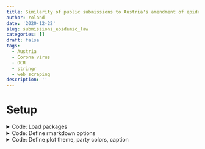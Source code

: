 ```yaml
---
title: Similarity of public submissions to Austria's amendment of epidemic law
author: roland
date: '2020-12-22'
slug: submissions_epidemic_law
categories: []
draft: false
tags:
  - Austria
  - Corona virus
  - OCR
  - stringr
  - web scraping
description: ''
---
```


# Setup

<details closed>

<summary>Code: Load packages</summary>

```r
library(tidyverse)
library(here)
library(extrafont)
loadfonts(device = "win", quiet = T)
library(hrbrthemes)
hrbrthemes::update_geom_font_defaults(
  family = "Roboto Condensed",
  size = 3.5,
  color = "grey50"
)
library(scales)
library(knitr)
library(paletteer)
library(ggtext)
library(glue)
library(pdftools)
library(rvest)
library(janitor)
library(patchwork)
library(svglite)
library(countrycode)
library(tictoc)
library(furrr)
library(gt)
library(reactable)
plan(multisession, workers = 3)

```

</details>

<details closed>

<summary>Code: Define rmarkdown options</summary>

```r
knit_hooks$set(wrap = function(before, options, envir) {
  if (before) {
    paste0("<", options$wrap, ">")
  } else {
    paste0("</", options$wrap, ">")
  }
})

knitr::opts_chunk$set(
 	fig.align = "left",
	message = FALSE,
	warning = FALSE,
 	dev = "svglite",
#	dev.args = list(type = "CairoPNG"),
	dpi = 300,
 	out.width = "100%"
)
options(width = 180, dplyr.width = 150)
```

</details>

<details closed>

<summary>Code: Define plot theme, party colors, caption</summary>

```r

plot_bg_color <- readr::read_file(file=here::here("themes", "hugo-theme-basic", "static", "css",
                                                  "style.css")) %>% 
  str_extract(., regex("(?<=background-color:).*?(?=;)")) %>% str_trim()


theme_post <- function() {
  hrbrthemes::theme_ipsum_rc() +
    theme(
      plot.background = element_rect(fill = plot_bg_color, color=NA),
      panel.background = element_rect(fill = plot_bg_color, color=NA),
      #panel.border = element_rect(colour = plot_bg_color, fill=NA),
      #plot.border = element_rect(colour = plot_bg_color, fill=NA),
      plot.margin = margin(l = 0, 
                           t = 0.25,
                           unit = "cm"),
      plot.title = element_markdown(
        color = "grey20",
        face = "bold",
        margin = margin(l = 0, unit = "cm"),
        size = 13
      ),
      plot.title.position = "plot",
      plot.subtitle = element_text(
        color = "grey50",
        margin = margin(t = 0.2, b = 0.3, unit = "cm"),
        size = 11
      ),
      plot.caption = element_text(
        color = "grey50",
        size = 8,
        hjust = c(0)
      ),
      plot.caption.position = "panel",
      axis.title.x = element_text(
        angle = 0,
        color = "grey50",
        hjust = 1
      ),
      axis.text.x = element_text(
        size = 9,
        color = "grey50"
      ),
      axis.title.y = element_blank(),
      axis.text.y = element_text(
        size = 9,
        color = "grey50"
      ),
      panel.grid.minor.x = element_blank(),
      panel.grid.major.x = element_blank(),
      panel.grid.minor.y = element_blank(),
      panel.spacing = unit(0.25, "cm"),
      panel.spacing.y = unit(0.25, "cm"),
      strip.text = element_text(
        angle = 0,
        size = 9,
        vjust = 1,
        face = "bold"
      ),
      legend.title = element_text(
        color = "grey30",
        face = "bold",
        vjust = 1,
        size = 7
      ),
      legend.text = element_text(
        size = 7,
        color = "grey30"
      ),
      legend.justification = "left",
      legend.box = "horizontal", # arrangement of multiple legends
      legend.direction = "vertical",
      legend.margin = margin(l = 0, t = 0, unit = "cm"),
      legend.spacing.y = unit(0.07, units = "cm"),
      legend.text.align = 0,
      legend.box.just = "top",
      legend.key.height = unit(0.2, "line"),
      legend.key.width = unit(0.5, "line"),
      text = element_text(size = 5)
    )
}

data_date <- format(Sys.Date(), "%d %b %Y")

```

# Context

Austria's government tabled about three months ago an amendment to the country's epidemic law. The amendment was largely a reaction to the shortcomings of the law dating from 1950 when confronted with the current Covid crisis as well as a recent ruling of Austria's Constitutional Court which declared several measures passed by the government as violating the constitution. Hence, the government proposed the amendment.

While there would be a lot to say about the latent tension between civic rights and a state's obligation to curtail an epidemic or the thin line between legitimate restrictions and excessive infringements, this post will deal with the public submissions to the government's amendment bill. In short and crude terms, the legislative process in Austria provides the opportunity for citizens, NGOs, expert bodies etc to file submissions in which they can raise their concerns as to the (draft) version of the bill before it will be debated in parliament. So, at least in theory, it's an avenue for the government to solicit input from the public at large.

What caught my eye, or better my ears, was a related radio news report which mentioned something along the lines that the submissions to the amendment reached a) a record number and b) that a considerable number of submissions were similar in their wording.

I guess the former is indicative for the fundamental issues which the amendment touches and the overall somewhat 'edgy', not to say polarized atmosphere when it comes to Corona. The latter point, though, the similarity of submissions' wording, puzzled me a bit. What the similarity of the wording effectively means is the use of some kind of template by those filing a submission. In this regard, the news report mentioned that there have been some pertaining calls on social media channels to oppose the bill, possibly also including the provision of a template text.

It was this context which made me curious about the extent of the matter. At least curious enough to have an 'empirical' look at it with R.

So I went to the a) parliament's website which provides a record of received submissions, b) extracted the weblinks to all those submissions of which the text is public, c) download the pertaining pdfs, d) extracted their content, and e) finally checked for their similarity. As for the last point, I can gladly report that I learned something here and my approach changed a bit as I moved along. Hence, the blog post somewhat mirrors this process.

```r
submission_pattern <- "Tür und Tor"
```

When it comes to similarity, my first attempt was to simply look at the the recurrence of a distinct phrase which I repeatedly noticed while randomly glancing through some of the submissions. The formulation is *`r submission_pattern`* which means something like '(to open) the (flood)gates'. I guess it's safe to assume that those submissions articulated severe misgivings about the amendment.

As I'll show below, while this approach is already somewhat informative since it reveals a pervasive use of a rather distinct phrase and hence points towards the use of text template, it is rather inductive and likely to suffer from omissions of other, possibly even more re-current phrases. Furthermore, simply looking at one distinct phrase is likely to be a rather 'fragile' indicator. Only a minor, effectively non-substantive modification of the wording would result in missing out on similar submissions.

To make a long story short, this issue introduced me to the world of quantitative text analysis as provided by the powerful `quanteda` package. Admittedly, I am only starting to scratch the surface here, but hopefully deep enough to legitimately include it in this post. So, enough of context and waffling. In media R(es).

# Get data

## Links to submission subpages

The list of submissions filed for the amendment is provided [here](https://www.parlament.gv.at/PAKT/VHG/XXVII/ME/ME_00055/index.shtml#tab-Stellungnahmen){target="_blank"} at the Parliament's website. To extract the links to the sub-pages which include the links to individual texts, I make us of the provided RSS feed. From there I extract the relevant elements and combine them to one dataframe containing the name of the person/institution filing a submission, the submission's date, and the link to the sub-page.

<details open>

<summary>Code: get links to submission sub-pages</summary>

```r
link_rss_all_submissions <- "https://www.parlament.gv.at/PAKT/VHG/XXVII/ME/ME_00055/filter.psp?view=RSS&jsMode=&xdocumentUri=&filterJq=&view=&GP=XXVII&ITYP=ME&INR=55&SUCH=&listeId=142&FBEZ=FP_142"

data <- xml2::read_xml(link_rss_all_submissions)

#get link to subpages with link to submissions
df_submission_pages_link <- data %>% 
  xml2::xml_find_all("//link") %>% 
  html_text() %>% 
  enframe(., 
          name="id",
          value="link_single_submission_page") %>% 
  mutate(link_single_submission_page=str_squish(link_single_submission_page)) %>% 
  filter(id>2) #removes first two rows which don't include data on submissions

#get title
df_submission_pages_name <- data %>% 
  xml2::xml_find_all("//title") %>% 
  html_text() %>% 
  enframe(., 
          name="id",
          value="title") %>% 
  mutate(name=str_extract(title, regex("(?<=\\>).*(?=\\<)"))) %>% 
  filter(id>2) %>% 
  select(-title)

#get publication date
df_submission_pages_pub_date <- data %>% 
  xml2::xml_find_all("//pubDate") %>% 
  html_text() %>% 
  enframe(., 
          name="id",
          value="date") %>% 
  mutate(date=date %>% str_squish() %>% lubridate::dmy_hms(., tz="Europe/Vienna"))

#combine to one dataframe
df_submission <- bind_cols(
  df_submission_pages_name,
  df_submission_pages_pub_date,
  df_submission_pages_link,
  ) %>% 
  select(-contains("id"))
```

</details>

```r
readr::write_excel_csv2(df_submission, path=here::here("blog_data", "epidemic_law_submissions", "df_submission_rss.csv"))
```

```r
df_submission <- readr::read_csv2(file=here::here("blog_data", "epidemic_law_submissions", "df_submission_rss.csv"))

```

As it turns out, there were `r nrow(df_submission) %>% scales::comma()` submissions to the amendment in total.

```r
reactable(df_submission, 
          defaultPageSize = 4, 
          columns = list(
            link_single_submission_page = colDef(
              cell = function(value) {
                url <- value
                htmltools::tags$a(href = url, 
                                  target = "_blank", 
                                  value)
                },
              width = 150,
              html=TRUE
              )),
          filterable = TRUE,
          bordered=TRUE,
          compact = TRUE,
          style = list(fontSize = "10px"),
          theme = reactableTheme(
            backgroundColor = "#f0eff0",
                filterInputStyle = list(
                  color="green",
                  backgroundColor = "#f0eff0")))
```

Notice that there are several submissions which state 'Keine öffentliche Stellungnahme' (no public statement) as a name. Hence, we will not be able to analyse the text of all submissions, but only of those which are made public. How many are there? Let's see:

<details closed>

<summary>Code: identify public and non-public submissions</summary>

```r
df_submission <- df_submission %>% 
  mutate(public=case_when(str_detect(name, regex("Keine öffentliche Stellungnahme",
                                                 ignore_case = T)) ~ "not public",
                          TRUE ~ as.character("public")))

table(df_submission$public)
```

</details>

```r
table(df_submission$public)
```

Out of `r nrow(df_submission) %>% scales::comma()` submissions, the text of `r df_submission %>% filter(public=="public") %>% nrow() %>% scales::comma()` is publicly available (no idea why some are published and others not, probably it's up to the submitter to decide). While the high number of non-public submissions is obviously quite a caveat for the further analysis, we still have the text of more than 50 % of all submissions to look into.

## Links to pdfs

Now let's use the links to the submissions' sub-pages and search in each sub-page for a link which leads to the actual pdf document of the submission. By using the browser's developer tools (F12 key), we can see the html code behind the page. Clicking on the link of one submission reveals that the link contains the word 'imfname'. I use this string to identify the links to the submissions' pdfs and neglect all other links and pdfs which are also on the site.

![](/post/2020-09-25-submissions-epidemic-law_files/identify_link.gif)

To do so, below the function which is applied to all (!) links leading to the sub-pages with the individual submissions. It reads the html code, extracts the links (href), converts the results into a dataframe, and subsequently filters out the links which include 'imfname'. I then complement the extracted link with the missing part of the web address (www.parlament....). Since there are several submission (sub-pages) which state that the text is not public, and don't include a link to a pdf, I insert in these cases a 'missing' instead of the link. To accelerate the process I apply the function in parallel by using \`furrr::future\_map\`\`.

<details open>

<summary>Code: read html of sub-pages, extract pdf-link</summary>

```r
# function to identify pdf link
fn_get_doc_links <- function(x){ 
  
  link_doc <- x %>% 
  read_html() %>% 
  html_nodes("a") %>% 
  html_attr("href") %>% 
  enframe(name=NULL,
          value="link_part") %>% 
  filter(str_detect(link_part, "imfname")) %>% 
  mutate(link_doc=paste0("https://www.parlament.gv.at", link_part)) %>% 
        pull(link_doc)
  ifelse(length(link_doc)>0, link_doc, "missing")
  
} 

#apply function to all links
df_submission <- df_submission %>% 
  mutate(link_doc=future_map_chr(link_single_submission_page, 
                          possibly(fn_get_doc_links,
                                   otherwise="missing"),
                            .progress = T))
```

</details>

```r
#check
df_submission %>% 
  filter(link_doc=="missing" & public=="public") %>% 
  nrow()
#0 = ok; only links to non-public submissions are missing;

#readr::write_excel_csv2(df_submission, path=here::here("data", "df_submission.csv"))
```

## Download submissions

Now with all pdf links available we can start to download them. To do so, I use the `walk2` function of the `purrr` package. Note that I also use `magrittr`'s `%$%`operator to expose/pipe into the the `walk2` function.

```r
# load saved links to pdf_files
df_submission <- readr::read_csv2(file=here::here("blog_data", "epidemic_law_submissions", "df_submission.csv"))
```

<details open>

<summary>Code: download files</summary>

```r
#define pdf's file name and download destination
df_submission<- df_submission %>% 
  mutate(file_name=str_extract(link_doc, regex("\\d+.pdf"))) %>% 
  mutate(pdf_destination=glue::glue("{here::here('blog_data','epidemic_law_submissions','pdf_files')}/{file_name}") %>% 
           as.character() %>% 
           str_trim(., side=c("both")))

#download
df_submission %>% 
  filter(link_doc!="missing") %$% #exposes names
  walk2(
    link_doc,
    pdf_destination,
    download.file, 
    mode = "wb")
```

</details>

After the steps above we now have the all the available submission files at our disposal. Finally time to start working on the actual texts.

## Extract text from pdfs

When it comes to extracting text by means of OCR, `pdftools` by Jeroen Ooms is the package of choice. In preparation, we need to get the German language data. Extracting text from pdfs can be quite a time consuming matter. Going through the more than 3700 submissions initially took me more than 7 hours. Reducing the dpi value from 300 to 150 accelerated the procedure quite considerably, down to approx. 60 minutes, and I didn't notice any relevant decrease of the output's quality.

<details open>

<summary>Code: extract text from pdfs</summary>

```r
tesseract::tesseract_download(lang = "deu")
tesseract_info()

df_submission <- df_submission %>% 
   mutate(doc_text=map(pdf_destination, possibly(~pdftools::pdf_ocr_text(.,
                                                                      language = "deu",
                                                                      dpi=150),
                                              otherwise="missing")))
```

</details>

```r
df_submission <- readr::read_rds(file=here::here("blog_data", "epidemic_law_submissions", "df_submission_150.rds"))

```

Let's clean up the imported text, i.e. collapse multi-page submissions into one single string text, remove leading and trailing white space etc.

<details open>

<summary>Code: clean text</summary>

```r
df_submission <- df_submission %>% 
  mutate(date=date %>% 
           str_squish() %>% 
           str_trim() %>% 
           lubridate::dmy_hms()) %>% 
  mutate(doc_text=map_chr(doc_text, paste, collapse=" ")) %>% #collapse multipage docs
  mutate(doc_text=doc_text %>% str_squish() %>% str_trim(., side=c("both"))) %>% 
  mutate(name_first=str_extract(name, regex("(?<=,\\s)[:alpha:]*(?=($|[^:alpha:]|\\s))")), 
         .after="name") 
```

</details>

Let's pause for a moment and take stock: There are `r nrow(df_submission) %>% scales::comma()` submissions, out of which `r df_submission %>% filter(public=="public") %>% nrow() %>% scales::comma()` are public. From the latter we were able to extract `r df_submission %>% filter(doc_text!="missing") %>% nrow() %>% scales::comma()`. Hence, `r df_submission %>% filter(public=="public") %>% nrow() - df_submission %>% filter(doc_text!="missing") %>% nrow()` texts could not be retrieved.

# Analysis

## Identify submissions with key formulation

Now with submissions' texts cleaned etc, let's identify those which contain the formulation which appeared quite frequently when randomly browsing through some of the texts: *`r submission_pattern`*.

<details open>

<summary>Code: identify submission containing key phrase</summary>

```r
submission_pattern <- "Tür und Tor"
```

```r
df_submission <- df_submission %>% 
  mutate(pattern_indicator=stringr::str_detect(doc_text,
                                                regex(pattern=submission_pattern,
                                                      dotall=T,
                                                      ignore_case=T,
                                                      multiline=T))) %>%
  mutate(overall_indicator=case_when(
      public=="not public" ~ "not public",
      pattern_indicator==TRUE ~ str_trunc(submission_pattern, 15),
      TRUE ~ as.character("other"))) %>% 
  mutate(doc_length=nchar(doc_text))
```

</details>

<details closed>

<summary>Code: table with identified texts</summary>

```r
tb_text <- reactable(df_submission %>%
            filter(pattern_indicator==TRUE) %>% 
            select(name, date, doc_text),
          defaultPageSize = 4, 
          filterable = TRUE,
          style = list(fontSize = "10px"),
          columns=list(
            name=colDef(width=100),
            date=colDef(width=100),
            doc_text=colDef(minWidth=200)),
          bordered=TRUE,
          compact = TRUE,
          theme = reactableTheme(
            backgroundColor = "#f0eff0",
                filterInputStyle = list(
                  color="green",backgroundColor = "#f0eff0")
          )
          )

```

</details>

```r
tb_text
```

## Frequency of key formulation

<details closed>

<summary>Code: table</summary>

```r
# table -------------------------------------------------------------------
df_tb_submission_1 <- df_submission %>% 
  group_by(overall_indicator) %>% 
  summarise(n_abs=n()) %>% 
  mutate(n_rel=n_abs/sum(n_abs)) %>% 
  arrange(desc(n_abs)) %>% 
  mutate(indicator_tbl=case_when(overall_indicator=="not public" ~ "Keine öffentliche Stellungnahmen",
                                 overall_indicator==str_trunc(submission_pattern, 15) ~ glue::glue("enthalten Formulierung '{submission_pattern}'") %>% as.character(),
                                 overall_indicator=="other" ~ "andere öffentliche Stellungnahmen"),
         .before=1) %>% 
  select(-overall_indicator)
```

```r
df_tb_submission_2 <- df_submission %>% 
  group_by(overall_indicator) %>% 
  filter(overall_indicator!="not public") %>% 
  summarise(n_abs=n()) %>% 
  mutate(n_rel=n_abs/sum(n_abs)) %>% 
  arrange(desc(n_abs)) %>% 
  mutate(indicator_tbl=case_when(overall_indicator=="not public" ~ "Keine öffentliche Stellungnahmen",
                                 overall_indicator==str_trunc(submission_pattern, 15) ~ glue::glue("enthalten Formulierung '{submission_pattern}'") %>% as.character(),
                                 overall_indicator=="other" ~ "andere öffentliche Stellungnahmen"),
         .before=1) %>% 
  select(-overall_indicator, -n_abs, n_rel_public=n_rel)
```

```r
df_tb_submission <- df_tb_submission_1 %>% 
  left_join(., df_tb_submission_2)
```

```r
tb_submission <- df_tb_submission %>%   
  gt() %>% 
  tab_header(
    title = md("**Stellungnahmen zur Novelle des Epidemiegesetzes**"),
    subtitle = md(glue::glue(md(" Von den {df_tb_submission %>% filter(!str_detect(indicator_tbl, 'Keine')) %>% summarise(n_abs=sum(n_abs)) %>% pull(n_abs) %>% scales::comma()} Stellungnahmen von denen der Text öffentlich ist enthalten rund {df_tb_submission %>% filter(str_detect(indicator_tbl, 'Formulierung')) %>% pull(n_rel_public) %>% scales::percent()} die Formulierung *'{submission_pattern}'*.")))) %>% 
  tab_options(heading.align = "left",
              row_group.font.weight = "bold",
              table.background.color=plot_bg_color) %>% 
   tab_style(
    style = list(
      cell_fill(color = "orange"),
      cell_text(weight = "bold")
      ),
    locations = cells_body(
      columns = vars(n_abs),
      rows = n_abs == 2204) 
    )%>% 
    #  tab_style(
    # style = list(
    #   cell_fill(color = "orange"),
    #   cell_text(weight = "bold")
    #   ),
    # locations = cells_body(
    #   columns = vars(n_rel),
    #   rows = n_rel > 0.32 & n_rel < .34) 
    # )%>% 
       tab_style(
        style = list(
          cell_fill(color = "orange"),
          cell_text(weight = "bold")
        ),
        locations = cells_body(
        columns = vars(n_abs, n_rel, n_rel_public),
        rows = str_detect(indicator_tbl, "Formulierung")) 
    )%>% 
  cols_label(indicator_tbl="Stellungnahme",
             n_abs="Anzahl",
             n_rel="Anteil alle St.",
             n_rel_public="Anteil öff. St.") %>% 
  fmt_missing(columns=vars(n_rel_public), missing_text = "--") %>% 
  fmt_number(columns=vars(n_abs), decimals=0) %>% 
  fmt_percent(columns = vars(n_rel, n_rel_public), decimals = 1) %>% 
  tab_source_note(source_note = md("data: www.parlament.gv.at, 'Ministerialentwurf betreffend Bundesgesetz, mit dem das Epidemiegesetz 1950, das Tuberkulosegesetz und das COVID-19-Maßnahmengesetz geändert werden.'<br>analysis: Roland Schmidt | @zoowalk | https://werk.statt.codes"))

```

</details>

As the table below shows, in `r df_tb_submission %>% filter(str_detect(indicator_tbl, "Formulierung")) %>% pull(n_abs) %>% scales::comma()` submissions the formulation '*`r submission_pattern`*' appears. *This number amounts to `r df_tb_submission %>% filter(str_detect(indicator_tbl, "Formulierung")) %>% pull(n_rel) %>% scales::percent()` of all submissions, and to `r (df_tb_submission %>% filter(str_detect(indicator_tbl, "Formulierung")) %>% pull(n_abs)/(df_tb_submission %>% filter(str_detect(indicator_tbl, "Formulierung")) %>% pull(n_abs)+df_tb_submission %>% filter(str_detect(indicator_tbl, "andere")) %>% pull(n_abs))) %>% scales::percent()` of all submissions for which we can access the text.* I think that's quite remarkable in the sense that it is suggest for quite pervasive use of a submission template.

```r
tb_submission

```

## Distribution of length

Let's approach the similarity of submissions from another angle now: The length of the text. The graph below shows the distribution of submissions' length in terms of number of characters. One density curve shows the distribution for submissions which include the key phrase '`r str_trunc(submission_pattern, 20)`', the other one shows the distribution of those which don't include it (and for which the text is available).

<details closed>

<summary>Code: distribution of length</summary>

```r

# distribution of length --------------------------------------------------

my_caption <- glue::glue("data: www.parlament.gv.at; Stellungnahmen zum Ministerialentwurf betreffend Bundesgesetz, mit dem das Epidemiegesetz 1950, das Tuberkulosegesetz \nund das COVID-19-Maßnahmengesetz geändert werden.\nanalysis: Roland Schmidt | @zoowalk | https://werk.statt.codes")

pl_length <- df_submission %>% 
  filter(public!="not public") %>%
  filter(doc_length<1000) %>% #remove outliers
  ggplot(., aes(y=pattern_indicator,
             x=doc_length,
             fill=pattern_indicator,
             color=pattern_indicator)
         )+
  labs(title=paste("BEGUTACHTUNGSVERFAHREN EPIDEMIEGESETZ-NOVELLE:<br>","Verteilung der Länge von Stellungnahmen mit u. ohne Formulierung ","'",str_trunc(submission_pattern, 20),"'"),
       subtitle="Zur besseren Sichtbarkeit wurden Stellungnahmen mit mehr als 1000 Zeichen ausgeschlossen.",
       x="Länge Stellungnahme in Zeichen",
       caption=my_caption)+
  ggridges::geom_density_ridges(scale=5)+
  scale_fill_manual(values=c("FALSE"="darkolivegreen4",
                                   "TRUE"="orange"),
                    labels=c("FALSE"=glue::glue("ohne '{str_trunc(submission_pattern, 20)}'"),
                             "TRUE"=glue::glue("mit '{str_trunc(submission_pattern, 20)}'")))+
  scale_color_manual(values=c("FALSE"="darkolivegreen4",
                             "TRUE"="orange"),
                     labels=c("FALSE"=glue::glue("ohne '{str_trunc(submission_pattern, 20)}'"),
                             "TRUE"=glue::glue("mit '{str_trunc(submission_pattern, 20)}'")))+
  scale_y_discrete(expand=expansion(mult=c(0, 0.1)))+
  theme_post()+
  theme(
    plot.title.position = "plot",
    panel.grid.minor.y = element_blank(),
    panel.grid.major.x = element_blank(),
    panel.grid.minor.x = element_blank(),
    plot.caption = element_text(hjust=0),
    legend.position = "top",
    legend.justification = "left",
   legend.direction = "horizontal",
    legend.title=element_blank(),
    axis.title.y = element_blank(),
    axis.text.y=element_blank())+
  guides(fill=guide_legend(reverse=T),
         color=guide_legend(reverse=T))
  
```

</details>

```r
pl_length
```

What the graph shows is that the length of submissions which contain the formulation '`r str_trunc(submission_pattern, 25)`' is concentrated at around 350 characters, while the length of other submissions is more dispersed. Hence, when it comes to the length of documents, those containing the distinct formulation are also pretty similar in term of their length. I take this as another indicator for the similarity of the submissions with our search phrase. As for the density curve of those not containing the search phrase, note that there is still a little 'bump' around 350. This could potentially reflect that we are missing out on some submissions which may originate from the same submission template, but do not include the exact wording of our search phrase.

## Submissions over time

I was also wondering whether there is any 'temporal' pattern as to the date of the submission. If the submissions were the result of a social media campaign, are the timings of their submissions clustered? This could be read as a reaction to e.g. a social media post providing a template and asking to submit it.

<details closed>

<summary>Code: submissions per day</summary>

```r
# bar graph ---------------------------------------------------------------

df_submission_pattern <- df_submission %>% 
  mutate(overall_indicator=fct_infreq(overall_indicator)) %>% 
  group_by(date, overall_indicator, .drop=F) %>% 
  summarise(n=n()) %>% 
  ungroup() %>% 
  mutate(date=as.Date(date))

levels(df_submission_pattern$overall_indicator)

label_submission_pattern <- as.character(glue::glue("Enthält '{str_trunc(submission_pattern,15)}'"))

colors_indicators=c("grey70", "orange", "darkolivegreen4")
names(colors_indicators) <- c("not public", str_trunc(submission_pattern, 15), "other")

pl_submission_pattern <- df_submission_pattern %>% 
  filter(date<=as.Date("2020-09-19")) %>% 
  ggplot()+
  labs(title=paste("BEGUTACHTUNGSVERFAHREN EPIDEMIEGESETZ-NOVELLE:<br>","Zeitpunkt der Einrechung der Stellungnahmen, mit u. ohne Formulierung"),
       subtitle="",
       caption=my_caption,
       x="Datum",
       y="Anzahl Einreichungen")+
  geom_bar(aes(x=date,
               y=n,
               fill=overall_indicator),
           position=position_dodge2(),
           color=NA,
           stat="identity",
           key_glyph = "dotplot")+
  scale_x_date(labels=scales::label_date_short(),
               date_breaks="1 days")+
  scale_y_continuous(expand=expansion(mult=c(0,0.1)),
                     labels = scales::label_comma())+
  scale_fill_manual(values=colors_indicators,
                    labels=c("not public"="keine öffentliche Stellungnahme",
                             submission_pattern=label_submission_pattern,
                                  "other"="andere öffentliche Stellungnahmen"))+
  theme_post()+
  theme(
    plot.title.position = "panel",
    plot.subtitle = element_blank(),
    panel.grid.minor.y = element_blank(),
    panel.grid.major.x = element_blank(),
    panel.grid.minor.x = element_blank(),
    plot.caption = element_text(hjust=0),
    legend.position = "top",
    legend.box.margin = margin(l=0, unit="cm"),
    legend.margin = margin(l=0, unit="cm"),
    legend.key.size = unit(1, units="cm"),
    legend.justification = "left",
    legend.title=element_blank(),
    axis.title.x = element_blank()
  )+
  guides(fill=guide_legend(size=15))
```

</details>

```r
pl_submission_pattern
```

I think the bar chart above doesn't suggest any temporal clustering of submissions including '`r submission_pattern`'. But considering that the speed with which the amendment was introduced and the very short period to file submissions doesn't really allow for much clustering.

# Analysis with 'quanteda'

As already indicated in the introduction, the above analysis - while informative to some extent - has its limitations. Limiting the search to the presence/absence of the key phrase '`r submission_pattern`' is prone to miss out on other wordings which might be even more prevalent in some of the submissions. Furthermore, only marginal changes to the wording could result in the omission of submissions which are otherwise very similar.

To overcome these limitations and approach the issue of text similarity in a methodologically more rigors manner, let's now take up some of the features of the `quanteda` package. I never worked with the package before but from what I can tell it provides a very comprehensive and powerful set of tools for quantitative text analysis (for an overview see [here](https://quanteda.io/articles/pkgdown/comparison.html){target="_blank"}). 

To be able to use the offered tools, we have to convert our collection of submission texts into a 'corpus'. Before doing so, I further clean the extracted texts so that we only have the actual text of the submission and not any header, footer, or meta-data. Then let's create a `corpus`.

<details open>

<summary>Code: Clean text, create corpus</summary>

```r
library(quanteda)
df_submission_quanteda <- df_submission %>% 
  filter(doc_text!="missing") %>% 
  select(file_name, doc_text) %>% 
  mutate(doc_text=str_remove(doc_text,regex("^.*Eingebracht am: \\d{2}\\.\\d{2}\\.\\d{4}\\s*"))) %>% 
  mutate(doc_text=str_remove(doc_text,regex("\\s?www.parlament.gv.at\\s*$"))) %>% 
  mutate(doc_text=str_remove(doc_text,regex("^.?Betr\\.?\\:?\\s?Änderung(en)? des Ep(i|e)demie Gesetzes\\.?"))) %>% 
  mutate(doc_text=doc_text %>% str_squish() %>% str_trim(., side=c("both"))) %>% 
  ungroup()

#create vector
vec_submission <- df_submission_quanteda %>% 
  deframe()

#create corpus
corp_submission <- corpus(vec_submission, docvars=data.frame(submission=names(vec_submission)))
```

</details>

The corpus is essentially a named vector with the names of the sumbission files the names of the vector's elements.

```r
head(corp_submission)
```

## Collocations

With this as the basis, we can now identify all collocations e.g. which comprise `r stringi::stri_count_words(submission_pattern)` words as e.g. in '`r submission_pattern`'. The `textstat_collocation` function provides us with the frequencies for all (!) collocations of the requested length. For performance reasons I limited the results to those collocations which result in more than 500 hits. For a detailed description of the function see [here](https://quanteda.io/reference/textstat_collocations.html){target="_blank"}.

<details open>

<summary>Code: Get collocations </summary>

```r
#collocations

n_words <- str_count(submission_pattern, regex("\\S+"))
n_words

collocs <- textstat_collocations(
  corp_submission,
  method = "lambda",
  size = n_words,
  min_count = 500,
  smoothing = 0.5,
  tolower = T) %>% 
  arrange(desc(count))

df_collocs <- collocs %>% 
  as_tibble()

```

</details>

And as it turns out, our used inductively selected key phrase '`r submission_pattern`' is close to the most frequent one. The collocation '`r df_collocs %>% slice_head(n=1) %>% pull(collocation)`' appears `r df_collocs %>% slice_head(n=1) %>% pull(count) %>% scales::comma()`.[^1]

[^1]: Note that the frequency of `r submission_pattern` quanteda result is different than the frequency I detected earlier. I am not entirely sure why this is, but I assume it's due to different approaches. While our result above is the actual

```r
reactable(df_collocs,
          bordered=TRUE,
          compact = TRUE,
          style = list(fontSize = "10px"),
          filterable = TRUE,
          theme = reactableTheme(
            backgroundColor = "#f0eff0",
                filterInputStyle = list(
                  color="green",
                  backgroundColor = "#f0eff0")))
```

## Cosine similarity

Quantitative text analysis offers also the concept of **cosine similarity** when it comes to evaluating the similarity of two or more documents. I won't dig into the details here, but want to refer you to the video below which provides in my view a clear and accessible overview.

```r
blogdown::shortcode('youtube', '5lvS8078ykA')
```
<br>

One of the convenient properties of the concept is that it allows us to compare documents of any lengths along a scale of 0 (not similar at all) to 1 (identical).

In order to control for different document length when it comes to check for similarity, we have to create a weighted document feature matrix which accounts for the relative frequency of words (see [here](https://quanteda.io/reference/dfm_weight.html?q=dfm%20_%20weight){target="_blank"}).


<details open>

<summary>Code: create document feature matrix (dfm) </summary>

```r
#create document-feature matrix

vec_submission_wo_pattern <- map_chr(vec_submission, ~str_remove_all(., submission_pattern))

corp_submission_wo_term <- corpus(vec_submission_wo_pattern, docvars=data.frame(submission=names(vec_submission_wo_pattern)))


dfmat_submission <- dfm(corp_submission_wo_term, 
                        remove = stopwords("de"),
                        stem = TRUE, 
                        remove_punct = TRUE)

dfmat_prop_submission <- dfm_weight(dfmat_submission,
                                    scheme="prop")
```

</details>

With this we can calculate the cosine similarity of texts.

<details open>

<summary>Code: create similarity matrix (dfm) </summary>

```r
#create similarity matrix
mat_similarity <- textstat_simil(dfmat_prop_submission, dfmat_prop_submission, 
                            margin = "documents", 
                            method = "cosine")

#convert to dataframe
df_similarity <- mat_similarity %>% 
  as.data.frame(., 
                upper=FALSE,
                diag=FALSE,
  ) %>% 
  mutate(sim_interval=cut(cosine, c(seq(0,1,.1)),
                          right=F,
                          include.lowest=T))
```

</details>

### Document pairwise comparison

What we obtain now is a comparison of all submission pairs (!) as to their cosine similarity. Overall, these are `r df_similarity %>% nrow() %>% scales::comma()` pairs (duplicates removed, i.e. document 1 vs document 2 = document 2 vs document 1). Seems like text analysis can quickly get a bit large. To keep the table manageable I only show the first thousand.

```r
reactable(head(df_similarity, n = 10^3),
          columns=list(
            cosine=colDef(format=colFormat(digits=4),
                          align="left")),
          bordered=TRUE,
          compact = TRUE,
          style = list(fontSize = "10px"),
          filterable = TRUE,
          theme = reactableTheme(
            backgroundColor = "#f0eff0",
                filterInputStyle = list(
                  color="green",
                  backgroundColor = "#f0eff0")))

```

To be able to group these pairs according to their similarity, I cut their cosine similarity values into 10 intervals (`sim_interval`). We can now count the number of submission pairs per interval. The barplot below presents the relative result, i.e. the share of submission pairs  from the total number of pairs.


<details closed>

<summary>Code: Frequency of pairs per cosine interval </summary>

```r
df_similarity <- df_similarity %>% 
  left_join(., df_submission %>% 
              select(file_name, pattern_indicator),
            by=c("document1"="file_name")) %>% 
  rename(document1_indicator=pattern_indicator) %>% 
  left_join(., df_submission %>% 
              select(file_name, pattern_indicator),
            by=c("document2"="file_name")) %>% 
  rename(document2_indicator=pattern_indicator) %>% 
  mutate(indicator=case_when(document1_indicator==T & document2_indicator==T ~ "both submissions with key phrase",
                             document1_indicator==F & 
                               document2_indicator==F ~ "both submissions without key phrase",
                             TRUE ~ as.character("one submission without key phrase")))

vec_color_submissions <- c("#FFC125", "#104E8B", "grey50")
names(vec_color_submissions) <- c("both submissions with key phrase",
"one submission without key phrase",
"both submissions without key phrase")

#barplot
df_bar_sim <- df_similarity %>% 
  group_by(sim_interval, indicator) %>% 
  summarise(interval_n=n()) %>% 
  ungroup() %>% 
  mutate(interval_rel=interval_n/sum(interval_n)) %>% 
  ungroup() %>% 
  mutate(law="EpidemieG") %>% 
  mutate(indicator=fct_relevel(indicator, names(vec_color_submissions)))


pl_bar_sim <- df_bar_sim %>% 
  ggplot() +
  labs(
    title="PUBLIC CONSULTATION PROCEDURE ON EPIDEMIC LAW:<br>
    Distribution of all submission pairs' cosine similarity",
    subtitle="",
    y="% of all submission pairs",
    x="cosine similarity",
    caption=my_caption)+
  geom_bar(aes(x=sim_interval,
               y=interval_rel,
               fill=indicator),
           position=position_stack(),
           stat="identity")+
  geom_text(
    # data=. %>%
    #           filter(sim_interval %in% c("[0.7,0.8)", "[0.8,0.9)", "[0.9,1]")) %>%
    #                    filter(str_detect(indicator, "both submissions with key phrase")),
data=. %>%  mutate(interval_rel_label=case_when(
                                                indicator=="both submissions without key phrase" ~ NA_real_,
  interval_rel>0.05 ~ interval_rel,
                                                TRUE ~ NA_real_)),
    aes(x=sim_interval,
    y=interval_rel,
    label=interval_rel_label %>% scales::percent(., accuracy = 0.01),
    group=indicator),
position=position_stack(vjust=0.5, reverse = F),
color="white")+
  # stat_summary(fun.y = sum, 
  #              aes(x=sim_interval,
  #                  y=interval_rel+.1,
  #                  label = ..y.. %>% scales::percent(., accuracy = 0.01), 
  #                  group = sim_interval), 
  #              # position=position_stack(),
  #              # vjust=2,
  #              geom = "text")+
  geom_text(
    aes(x=sim_interval,
        y=interval_rel,
        label = ..y.. %>% scales::percent(., accuracy = 0.01),
        group = sim_interval), 
    stat = 'summary', 
    fun = sum, 
    vjust = -1
  )+
  scale_y_continuous(labels=scales::label_percent(accuracy = 1),
                     expand=expansion(mult=c(0, 0.1)))+
  scale_fill_manual(values=vec_color_submissions)+
  theme_post()+
  theme(axis.title.y = element_text(angle = 90,
                                    size=9,
                                    color="grey50",
                                    hjust=1),
        legend.direction = "horizontal",
        legend.position="top",
        plot.subtitle = element_blank(),
        plot.title=element_markdown(margin=unit(0.5, "cm")),
        legend.title=element_blank(),
        legend.text = element_text(size=9))

```

</details>

```r
pl_bar_sim
```
<br>
If we take 0.7 as a cut-off point, we can conclude that `r scales::percent(df_similarity %>% filter(cosine>=.7) %>% nrow()/nrow(df_similarity), accuracy=0.01)` of all submission pairs (!) were very similar. Note that among these submission pairs, there is no pair in which not at least one document contains our key phrase *'`r submission_pattern`'*. On the other end of the scale, we see that the largest junk of non-similar pairs (`r df_bar_sim %>% filter(sim_interval=="[0,0.1)" & str_detect(indicator, "one submission without")) %>% pull(interval_rel) %>% scales::percent(accuracy=0.01)` in the interval [0, 0.1)) consists of pairs of one document with the key phrase and the other document without it. 

Note that I removed the key phrase before calculating the cosine similarity. Hence, the high degree of similarity of submission pairs containing the key phrase does not originate from the key phrase, but from the rest of the texts! 

<details closed>
<summary>Code: Plot composition per cosine interval </summary>
```r
df_bar_sim %>% 
  group_by(sim_interval, indicator) %>% 
              summarise(sum_interval=sum(interval_rel, na.rm=T)) %>% 
              mutate(sum_indidicator_rel=sum_interval/sum(sum_interval))
```

Another way to approach the issue is to look into the composition of each interval. The plot below provides the pertaining overview. As it becomes quite clear, the the share of submission pairs with both documents containing our search phrase becomes higher the more similar the documents are. Again, let's note that the detected similarity does not originate from both documents containing '`r submission_pattern`' since I removed these words before calculating pairs' similarity. I take plot below as another indication of the use of a submission template. 

```r
pl_bar_sim_fill <- df_bar_sim %>% 
  ggplot() +
  labs(
    title="PUBLIC CONSULTATION PROCEDURE ON EPIDEMIC LAW:<br>
    Composition of submission pairs' cosine similarity intervals",
    # subtitle="",
    y="% of all submission pairs",
    x="cosine similarity",
    caption=my_caption)+
  geom_bar(aes(x=sim_interval,
               y=interval_rel,
               fill=indicator),
           position="fill",
           stat="identity")+
  # geom_text(aes(x=sim_interval,
  #               y=interval_rel,
  #               group=indicator,
  #               label=interval_rel %>% scales::percent(., accuracy = 0.01)),
  #           position=position_fill(reverse=FALSE, vjust=0.5),
  #           color="white")+
  geom_text(data=. %>% 
              group_by(sim_interval, indicator) %>% 
              summarise(sum_interval=sum(interval_rel, na.rm=T)) %>% 
              mutate(sum_indidicator_rel=sum_interval/sum(sum_interval)) %>% 
              mutate(sum_indidicator_rel=case_when(sum_indidicator_rel<0.05 ~ NA_real_,
                                                   TRUE ~ as.numeric(sum_indidicator_rel))),
            aes(x=sim_interval,
                y=sum_indidicator_rel,
                group=indicator,
                label=sum_indidicator_rel %>% scales::percent(., accuracy=0.1)),
            color="white",
            position=position_fill(vjust=0.5))+
  geom_text(data=df_similarity %>% 
              group_by(sim_interval) %>% 
              summarise(n_obs=n()),
            aes(x=sim_interval,
                y=1.1,
                label=n_obs %>% scales::comma()),
            color="grey40",
            stat="identity")+
  geom_text(label="number of pairs:",
            x=.5,
            y=1.17,
            color="grey40",
            hjust=0,
            check_overlap = T)+
  scale_y_continuous(labels=scales::label_percent(accuracy=1),
                     expand=expansion(mult=c(0, 0.1)),
                     breaks=seq(0,1,.25))+
  scale_fill_manual(values=vec_color_submissions)+
  theme_post()+
  theme(axis.title.y = element_text(angle = 90,
                                    size=9,
                                    color="grey50",
                                    hjust=1),
        legend.position="top",
        legend.direction = "horizontal",
        legend.text=element_text(size=9),
        plot.subtitle = element_blank(),
        plot.title=element_markdown(margin=unit(0.5, "cm")),
        legend.title=element_blank())
```
</details>


```r
pl_bar_sim_fill
```

### Groupwise comparison

Finally, to further highlight the similarity of documents with `r submission_pattern` in contrast to other submission pairs, let's contrast the distribution of of the cosine similarity values per group with a violin plot.

<details closed>
<summary>Code: Groupwise comparison </summary>
```r
#create indicator for each document
df_submission <- df_submission %>%
  mutate(search_term=str_detect(doc_text, regex(submission_pattern,
                                                ignore_case = T,
                                                multiline = T,
                                                dotall = T))) 

#add indicator to pairwise similarity comparison for first document
df_similarity <- df_similarity %>% 
  left_join(.,
            df_submission %>% 
              select(file_name, search_term),
            by=c("document1"="file_name")) %>% 
  rename(document1_term=search_term)

#add indicator to pairwise similarity comparison for first document
df_similarity <- df_similarity %>% 
  left_join(.,
            df_submission %>% 
              select(file_name, search_term),
            by=c("document2"="file_name")) %>% 
  rename(document2_term=search_term)

#create one, both, none groups
df_similarity <- df_similarity %>% 
  mutate(group_id=case_when(
    document1_term==TRUE & document2_term==TRUE ~ "both",
    document1_term==FALSE & document2_term==FALSE ~ "none",
    document1_term==TRUE & document2_term==FALSE ~ "one",
    document1_term==FALSE & document2_term==TRUE ~ "one",
    TRUE ~ as.character("missing")))
```

```r
pl_sim_groups <- df_similarity %>% 
  mutate(indicator=fct_relevel(indicator, names(vec_color_submissions))) %>% 
  ggplot()+
  labs(
    title="PUBLIC CONSULTATION PROCEDURE ON EPIDEMIC LAW:<br>Cosine similarity of submission pairs per group",
    subtitle=str_wrap(glue::glue("Grouped by presence/absence of key phrase '{submission_pattern}'. Key phrase was removed before calculating cosine similarity."),110),
    y="cosine similarity",
       caption=my_caption)+
  geom_violin(aes(x=indicator,
                   y=cosine,
                  fill=indicator),
              color=NA)+
  theme_post()+
  theme(legend.position = "none",
        axis.title.x = element_blank())+
  scale_fill_manual(values=vec_color_submissions)

```
</details>


```r
pl_sim_groups
```

I think the result shows quite clearly that those submissions which include the key phrase are much more similar to each other than all other groups of submission pairs even after having removed the key phrase. The graph also shows that those submission which do not contain the wording are hardly similar to each other.

## Comparision with other bills

But how does this result contrast with e.g. submissions to other bills. To put the results for the epidemic bill into context, I repeated the analysis from above for another bill, the 2018/19 Fundamental Law on Social Welfare ('[Sozialhilfegrundgesetz](https://www.parlament.gv.at/PAKT/VHG/XXVI/ME/ME_00104/index.shtml#tab-Stellungnahmen){target="_blank"}').[^2] The plot below contrasts the distribution of cosine similarities between submission pairs. 

[^2]: I don't reproduce the code for the analysis here, but it is available on my github.

```r
df_sozial_sim <- readr::read_csv2(file=here::here("blog_data", "epidemic_law_submissions", "df_bar_sim_sozial.csv")) %>% 
  mutate(law="Sozialhilfegrundgesetz")

df_sim_comb <- bind_rows(df_sozial_sim, df_bar_sim) %>% 
  group_by(law, sim_interval) %>% 
  summarise(interval_rel=sum(interval_rel, na.rm=T))

pl_sim <- df_sim_comb %>% 
  ungroup() %>% 
  ggplot() +
  labs(title="PUBLIC CONSULTATION PROCEDURE:<br>Cosine similarity of submissions to 
        <span style=color:#FFC125>Epidemic Law</span> vs 
       <span style=color:firebrick '>Law on Social Welfare</span>",
       subtitle="Epidemic law = Epidemiegesetz; Law on Social Welfare = Sozialhilfegrundgesetz.",
    y="% of all submission pairs",
    x="cosine similarity",
    caption=glue::glue(str_wrap("data: www.parlament.gv.at; Stellungnahmen zum 'Ministerialentwurf betreffend Bundesgesetz, mit dem das Epidemiegesetz 1950, das Tuberkulosegesetz 
und das COVID-19-Maßnahmengesetz geändert werden' und 'Ministerialentwurf betreffend Bundesgesetze, mit dem ein Bundesgesetz betreffend Grundsätze für die Sozialhilfe (Sozialhilfe-Grundsatzgesetz) und ein Bundesgesetz über die bundesweite Gesamtstatistik über Leistungen der Sozialhilfe (Sozialhilfe-Statistikgesetz) erlassen werden.'", 140), "\n\nanalysis: Roland Schmidt | @zoowalk | https://werk.statt.codes")) +
  geom_bar(aes(x=sim_interval,
               fill=law,
               y=interval_rel),
           position=position_dodge2(),
           stat="identity")+
  scale_y_continuous(labels=scales::label_percent(),
                     expand=expansion(mult=c(0, 0.1)))+
  # scale_fill_paletteer_d("ggsci::default_jama")[2:3]  +
  scale_fill_manual(values=c("#FFC125", "firebrick"))+
  theme_post()+
  theme(axis.title.y = element_text(angle = 90,
                                    size=9,
                                    color="grey50",
                                    hjust=1),
        plot.title.position = "panel",
        legend.position = "none",
        legend.direction = "horizontal",
        legend.title = element_blank())
```

```r
pl_sim
```
<br>
I think the result is quite telling. In contrast to  epidemic law, the values pertaining to the Law on Social Welfare are almost normally distributed and centered on the [0.3, 0.4) interval. In other words, there almost no submissions which are particularly similar or dissimilar. I would think that this is a distribution typical for submissions without the (prevalent) presence of a text template. 


# Wrap up

So that's it (for now). Again, this got more lengthy than initially intended. A next step could be to see whether the similarity to submissions grew since the ability to file submissions via email. After all, copying a template, modifying it a bit before submission is not too difficult. Maybe as a final word, this is not to say that copy-and-paste submissions are of some sort of diminished democratic value. As always, if you have any comment or question regarding the post, feel free to contact me via DM on [twitter.](https://twitter.com/zoowalk){target="_blank"}.
